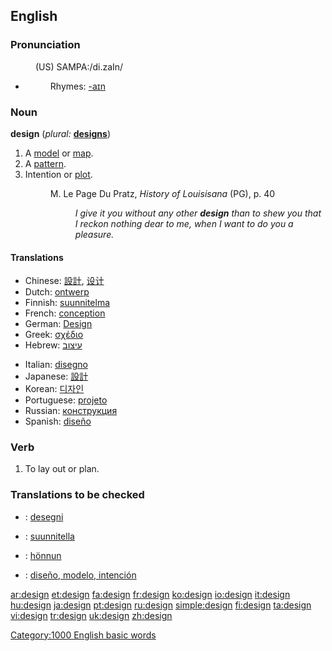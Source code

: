 {{see|Design}}
==English==

===Pronunciation===
:(US) SAMPA:/di.zaIn/
*{{audio|en-us-design.ogg|Audio (US)}}
*:Rhymes: [[Rhymes:English:-aɪn|-aɪn]]

===Noun===
'''design'''  (''plural:'' '''[[designs]]''')

# A [[model]] or [[map]].
# A [[pattern]].
# Intention or [[plot]].
#:M. Le Page Du Pratz, <i>History of Louisisana</i> (PG), p. 40
#:: <i>I give it you without any other <b>design</b> than to shew you that I reckon nothing dear to me, when I want to do you a pleasure.</i>

====Translations====
{{top}}
*Chinese: [[設計]], [[设计]]
*Dutch: [[ontwerp]] {{n}}
*Finnish: [[suunnitelma]]
*French: [[conception]] {{f}}
*German: [[Design]] {{n}}
*Greek: [[σχέδιο]] {{n}}
*Hebrew: [[עיצוב]] {{m}}
{{mid}}
*Italian: [[disegno]] {{m}}
*Japanese: [[設計]]
*Korean: [[디자인]]
*Portuguese: [[projeto]] {{m}}
*Russian: [[конструкция]] {{f}}
*Spanish: [[diseño]] {{m}}
{{bottom}}

===Verb===
{{en-verb}}

# To lay out or plan.

===Translations to be checked===
*{{ttbc|Esperanto}}: [[desegni]]
*{{ttbc|Finnish}}: [[suunnitella]]
*{{ttbc|Icelandic}}: [[hönnun]]
*{{ttbc|Spanish}}: [[diseño, modelo, intención]]

[[Category:1000 English basic words]]

[[ar:design]]
[[et:design]]
[[fa:design]]
[[fr:design]]
[[ko:design]]
[[io:design]]
[[it:design]]
[[hu:design]]
[[ja:design]]
[[pt:design]]
[[ru:design]]
[[simple:design]]
[[fi:design]]
[[ta:design]]
[[vi:design]]
[[tr:design]]
[[uk:design]]
[[zh:design]]
